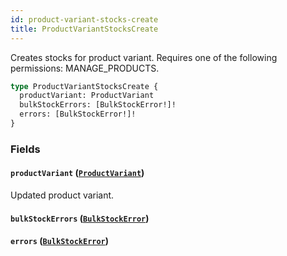 ```yaml
---
id: product-variant-stocks-create
title: ProductVariantStocksCreate
---
```



Creates stocks for product variant. Requires one of the following permissions: MANAGE_PRODUCTS.

```graphql
type ProductVariantStocksCreate {
  productVariant: ProductVariant
  bulkStockErrors: [BulkStockError!]!
  errors: [BulkStockError!]!
}
```


### Fields

#### `productVariant` ([`ProductVariant`](../../../developer/api-reference/objects/product-variant))

Updated product variant.


#### `bulkStockErrors` ([`BulkStockError`](../../../developer/api-reference/objects/bulk-stock-error))




#### `errors` ([`BulkStockError`](../../../developer/api-reference/objects/bulk-stock-error))






